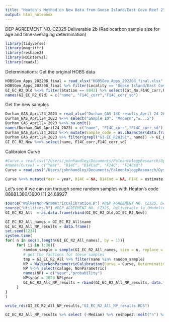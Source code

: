 ```yaml
---
title: "Heaton's Method on New Data from Goose Island/East Cove Reef 2"
output: html_notebook
---
```

DEP AGREEMENT NO. CZ325 Deliverable 2b (Radiocarbon sample size for age and time-averaging determination)

```r
library(tidyverse)
library(magrittr)
library(reshape2)
library(HDInterval)
library(readxl)
```

Determinations:
Get the original HOBS data
```r

HOBSGeo_Apps_202208_final = read_xlsx("HOBSGeo_Apps_202208_final.xlsx", sheet = "DR3", skip = 31 )
HOBSGeo_Apps_202208_final %>% filter(Locality == "Goose Island/East Cove" & Depth == "15-25cm") -> GI_EC_R2_Old
GI_EC_R2_Old %<>% filter(Station == 8842) %>% select(Cat_No,F14C_corr,F14C_corr_sd)
names(GI_EC_R2_Old) = c("name", "F14C_corr","F14C_corr_sd")
```

Get the new samples

```r
Durham_GAS_April24_2023 = read_xlsx("Durham_GAS 14C results_April 24 2023.xlsx", skip = 1)
Durham_GAS_April24_2023 %<>% select("Sample ID", "Modern","±...5")
Durham_GAS_April24_2023 %<>% na.omit()
names(Durham_GAS_April24_2023) = c("name", "F14C_corr","F14C_corr_sd")
Durham_GAS_April24_2023 %<>% mutate(Sample_code = as.character(data.frame(strsplit(name, " "))[1,]))
Durham_GAS_April24_2023 %>% filter(grepl("GI-EC_R2H3S1", name)) -> GI_EC_R2_New
GI_EC_R2_New %<>% select(name, F14C_corr,F14C_corr_sd)
```


Calibraion Curve
```r
#Curve = read.csv("/Users/johnhandley/Documents/PaleontologyResearch/Oysters/HOBS/Contract work/Comparisons/Kowalewski_NP/Curves/bombBahamasto10000calBP.14c", sep = "\t")
#names(Curve) = c("Year", "D14C", "D14Csd", "F14C", "F14Csd")
Curve = read.csv("/Users/johnhandley/Documents/PaleontologyResearch/Oysters/HOBS/Contract work/Comparisons/Kowalewski_NP/Curves/HOBS_14C_CalCurve_PredictedVals_20230524.csv")

Curve %<>% mutate(Year = year, D14C = NA, D14Csd = NA, F14C = estimate, F14Csd = esterror) %>% select(-contains(c("q", "est"))) %>% select(-year)
```



Let's see if we can run through some random samples with Heaton's code
88881.380/3600
[1] 24.68927
```r
source("WalkerNonParametricCalibration.R") #DEP AGREEMENT NO. CZ325, Deliverable 1a (Modeling approach to age and time-averaging estimation)
source("Utilities.R") #DEP AGREEMENT NO. CZ325, Deliverable 1a (Modeling approach to age and time-averaging estimation)
GI_EC_R2_All  = as.data.frame(rbind(GI_EC_R2_Old,GI_EC_R2_New))

GI_EC_R2_All_names = GI_EC_R2_All$name
GI_EC_R2_All_NP_results = data.frame()
set.seed(1234)
system.time(
for( n in seq(3,length(GI_EC_R2_All_names), by = 1)){ 
     for( ii in 1:30){ 
        random_sample = sample(GI_EC_R2_All_names, size = n, replace = FALSE)
        # get the factions for these samples
        tmp = GI_EC_R2_All %>% filter(name %in% random_sample)
        NP = WalkerNonParametricCalibration(Curve = Curve, Determinations = tmp)
        NP %<>% select(calage, NonParametric)
        names(NP) = c("year","probability")
        NP$year = 2020-NP$year
        GI_EC_R2_All_NP_results = rbind(GI_EC_R2_All_NP_results, data.frame( n = n, NP_IQR = Posterior_IQR(NP), NP_95 = Posterior_IQR(NP, lo = 0.025, hi = 0.975), NP_HDI = HDI(NP), Median = Median(NP)))
     }
}
)
```

```r
write_rds(GI_EC_R2_All_NP_results,"GI_EC_R2_All_NP_results.RDS")
```
```r
GI_EC_R2_All_NP_results %>% select (-Median) %>% reshape2::melt("n") %>% ggplot(aes(x = n, y = value)) + geom_jitter(width = 0.2, alpha =0.5, size = 0.5) + geom_smooth(color = "orange") + facet_wrap(~variable) + ggtitle("Goose Island/East Cove Reef 2")
```